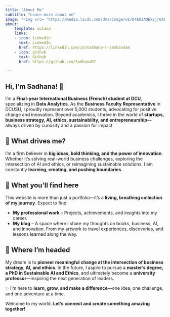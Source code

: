 ```yaml
---
title: "About Me"
subtitle: "Learn more about me"
image: "<img src= 'https://media.licdn.com/dms/image/v2/D4E03AQEkzjr6ALWC1w/profile-displayphoto-shrink_400_400/B4EZQFVTzFHAAg-/0/1735256260464?e=1747267200&v=beta&t=uPdF4Npo8GJvWp8lzW7_fZooTrbFdA8DO3VXjwZSRF0' class='circle-image'>"
about:
    template: solana
    links:
    - icon: linkedin
      text: LinkedIn
      href: https://linkedin.com/in/sadhana-r-sambandam
    - icon: github
      text: Github
      href: https://github.com/SadhanaR7

---
```


## Hi, I’m **Sadhana!** 👋  

I’m a **Final-year International Business (French) student at DCU**, specializing in **Data Analytics**. As the **Business Faculty Representative** in DCUSU, I proudly represent over 5,000 students, advocating for positive change and innovation. Beyond academics, I thrive in the world of **startups, business strategy, AI, ethics, sustainability, and entrepreneurship**—always driven by curiosity and a passion for impact.  

## 🌟 What drives me?  
I’m a firm believer in **big ideas, bold thinking, and the power of innovation**. Whether it’s solving real-world business challenges, exploring the intersection of AI and ethics, or reimagining sustainable solutions, I am constantly **learning, creating, and pushing boundaries**.  

## 🎨 What you’ll find here  
This website is more than just a portfolio—it’s a **living, breathing collection of my journey**. 
Expect to find:  

-  **My professional work** – Projects, achievements, and insights into my career.  
-  **My blog** – A space where I share my thoughts on books, business, AI, and innovation. From my artwork to travel experiences, discoveries, and lessons learned along the way.  

## 🚀 Where I’m headed  
My dream is to **pioneer meaningful change at the intersection of business strategy, AI, and ethics**. In the future, I aspire to pursue a **master’s degree, a PhD in Sustainable AI and Ethics**, and ultimately become a **university professor**—inspiring the next generation of leaders.  



✨ I’m here to **learn, grow, and make a difference**—one idea, one challenge, and one adventure at a time.  

Welcome to my world. 
**Let’s connect and create something amazing together!**
